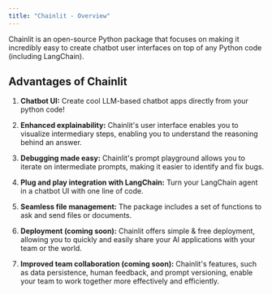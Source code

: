 ```yaml
---
title: "Chainlit - Overview"
---
```


Chainlit is an open-source Python package that focuses on making it incredibly easy to create chatbot user interfaces on top of any Python code (including LangChain).


## Advantages of Chainlit
1. **Chatbot UI:** Create cool LLM-based chatbot apps directly from your python code!

2. **Enhanced explainability:** Chainlit's user interface enables you to visualize intermediary steps, enabling you to understand the reasoning behind an answer.

3. **Debugging made easy:** Chainlit's prompt playground allows you to iterate on intermediate prompts, making it easier to identify and fix bugs.

4. **Plug and play integration with LangChain:** Turn your LangChain agent in a chatbot UI with one line of code.

5. **Seamless file management:** The package includes a set of functions to ask and send files or documents.

6. **Deployment (coming soon):** Chainlit offers simple & free deployment, allowing you to quickly and easily share your AI applications with your team or the world.

7. **Improved team collaboration (coming soon):** Chainlit's features, such as data persistence, human feedback, and prompt versioning, enable your team to work together more effectively and efficiently.
